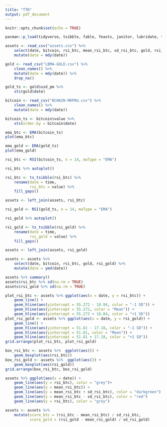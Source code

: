 ```yaml
---
title: "TTR"
output: pdf_document
---
```


```r
knitr::opts_chunk$set(echo = TRUE)
```

```r
pacman::p_load(tidyverse, tsibble, fable, feasts, janitor, lubridate, tseries, TTR, xts, tsbox, quantmod, gridExtra, reticulate, RcppRoll)
```

```r
assets <- read_csv("assets.csv") %>% 
    select(date, bitcoin, rsi_btc, mean_rsi_btc, sd_rsi_btc, gold, rsi_gold, mean_rsi_gold, sd_rsi_gold) %>% 
    mutate(date = mdy(date))
```

```r

gold <- read_csv("LBMA-GOLD.csv") %>% 
    clean_names() %>% 
    mutate(date = mdy(date)) %>% 
    drop_na()

gold_ts <- gold$usd_pm %>% 
    xts(gold$date)

bitcoin <- read_csv("BCHAIN-MKPRU.csv") %>%
    clean_names() %>% 
    mutate(date = mdy(date))

bitcoin_ts <- bitcoin$value %>% 
    xts(order.by = bitcoin$date)
```

```r
ema_btc <- EMA(bitcoin_ts)
plot(ema_btc)

ema_gold <- EMA(gold_ts)
plot(ema_gold)
```

```r
rsi_btc <- RSI(bitcoin_ts, n = 14, maType = "EMA")

rsi_btc %>% autoplot()

rsi_btc <- ts_tsibble(rsi_btc) %>% 
    rename(date = time,
           rsi_btc = value) %>% 
    fill_gaps()

assets <- left_join(assets, rsi_btc)
```

```r
rsi_gold <- RSI(gold_ts, n = 14, maType = "EMA")

rsi_gold %>% autoplot()

rsi_gold <- ts_tsibble(rsi_gold) %>% 
    rename(date = time,
           rsi_gold = value) %>% 
    fill_gaps()

assets <- left_join(assets, rsi_gold)
```
```r
assets <- assets %>% 
    select(date, bitcoin, rsi_btc, gold, rsi_gold) %>% 
    mutate(date = ymd(date))
```

```r
assets %>% summary()
assets$rsi_btc %>% sd(na.rm = TRUE)
assets$rsi_gold %>% sd(na.rm = TRUE)
```

```r
plot_rsi_btc <- assets %>% ggplot(aes(x = date, y = rsi_btc)) +
    geom_line() +
    geom_hline(aes(yintercept = 55.272 - 18.94, color = "-1 SD")) +
    geom_hline(aes(yintercept = 55.272, color = "Mean")) +
    geom_hline(aes(yintercept = 55.272 + 18.84, color = "+1 SD"))
plot_rsi_gold <- assets %>% ggplot(aes(x = date, y = rsi_gold)) +
    geom_line() +
    geom_hline(aes(yintercept = 51.81 - 17.18, color = "-1 SD")) +
    geom_hline(aes(yintercept = 51.81, color = "Mean")) +
    geom_hline(aes(yintercept = 51.81 + 17.18, color = "+1 SD"))
grid.arrange(plot_rsi_btc, plot_rsi_gold)

box_rsi_btc <- assets %>%  ggplot(aes()) + 
    geom_boxplot(aes(rsi_btc))
box_rsi_gold <- assets %>%  ggplot(aes()) + 
    geom_boxplot(aes(rsi_gold))
grid.arrange(box_rsi_btc, box_rsi_gold)
```

```r
assets %>% ggplot(aes(x = date)) +
    geom_line(aes(y = rsi_btc), color = "grey")+
    geom_line(aes(y = mean_rsi_btc)) + 
    geom_line(aes(y = mean_rsi_btc + sd_rsi_btc), color = "darkgreen") +
    geom_line(aes(y = mean_rsi_btc - sd_rsi_btc), color = "red")
    geom_line(aes(y = rsi_btc), color = "grey")
```

```r
assets <- assets %>% 
    mutate(score_btc = (rsi_btc - mean_rsi_btc) / sd_rsi_btc,
           score_gold = (rsi_gold - mean_rsi_gold) / sd_rsi_gold)


```

